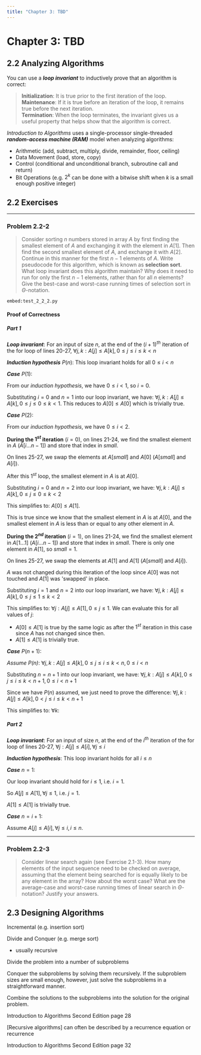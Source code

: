 ```yaml
---
title: "Chapter 3: TBD"
---
```


# Chapter 3: TBD

<section>

## 2.2 Analyzing Algorithms

You can use a ***loop invariant*** to inductively prove that an algorithm is correct:

> **Initialization**: It is true prior to the first iteration of the loop.  
> **Maintenance**: If it is true before an iteration of the loop, it remains true before the next iteration.  
> **Termination**: When the loop terminates, the invariant gives us a useful property that helps show that the algorithm is correct.  
> <Citation title="clrs" text="page 18" />

*Introduction to Algorithms* uses a single-processor single-threaded ***random-access machine (RAM)*** model when analyzing algorithms:
* Arithmetic (add, subtract, multiply, divide, remainder, floor, ceiling)
* Data Movement (load, store, copy)
* Control (conditional and unconditional branch, subroutine call and return)
* Bit Operations (e.g. $2^k$ can be done with a bitwise shift when *k* is a small enough positive integer)

## 2.2 Exercises

---

### Problem 2.2-2
> Consider sorting $n$ numbers stored in array $A$ by first finding the smallest element of $A$ and exchanging it with the element in $A[1]$. Then find the second smallest element of $A$, and exchange it with $A[2]$. Continue in this manner for the first $n-1$ elements of $A$. Write pseudocode for this algorithm, which is known as **selection sort**. What loop invariant does this algorithm maintain? Why does it need to run for only the first $n-1$ elements, rather than for all $n$ elements? Give the best-case and worst-case running times of selection sort in $\Theta$-notation.
> <Citation title="clrs" text="page 27" />

<Solution title="2_2_2">

`embed:test_2_2_2.py`

#### Proof of Correctness

##### Part 1

***Loop invariant***: For an input of size $n$, at the end of the $(i+1)^{th}$ iteration of the for loop of lines 20-27, $\forall j,k: A[j] \leq A[k], 0 \leq j \leq i \leq k < n$

***Induction hypothesis*** $P(n)$: This loop invariant holds for all $0 \leq i < n$

***Case*** $P(1)$:

From our *induction hypothesis*, we have $0 \leq i < 1$, so $i=0$.

Substituting $i=0$ and $n=1$ into our loop invariant, we have: $\forall j,k: A[j] \leq A[k], 0 \leq j \leq 0 \leq k < 1$. This reduces to $A[0] \leq A[0]$ which is trivially true.

***Case*** $P(2)$:

From our *induction hypothesis*, we have $0 \leq i < 2$.

**During the $1^{st}$ iteration** ($i=0$), on lines 21-24, we find the smallest element in $A$ ($A[i ... n-1]$) and store that index in $small$.

On lines 25-27, we swap the elements at $A[small]$ and $A[0]$ ($A[small]$ and $A[i]$).

After this $1^{st}$ loop, the smallest element in $A$ is at $A[0]$.

Substituting $i=0$ and $n=2$ into our loop invariant, we have: $\forall j,k: A[j] \leq A[k], 0 \leq j \leq 0 \leq k < 2$

This simplifies to: $A[0] \leq A[1]$.

This is true since we know that the smallest element in $A$ is at $A[0]$, and the smallest element in $A$ is less than or equal to any other element in $A$.

**During the $2^{nd}$ iteration** ($i=1$), on lines 21-24, we find the smallest element in $A[1 ... 1]$ ($A[i ... n-1]$) and store that index in $small$. There is only one element in $A[1]$, so $small=1$.

On lines 25-27, we swap the elements at $A[1]$ and $A[1]$ ($A[small]$ and $A[i]$).

$A$ was not changed during this iteration of the loop since $A[0]$ was not touched and $A[1]$ was 'swapped' in place.

Substituting $i=1$ and $n=2$ into our loop invariant, we have: $\forall j,k: A[j] \leq A[k], 0 \leq j \leq 1 \leq k < 2$

This simplifies to: $\forall j: A[j] \leq A[1], 0 \leq j \leq 1$. We can evaluate this for all values of $j$:
* $A[0] \leq A[1]$ is true by the same logic as after the $1^{st}$ iteration in this case since $A$ has not changed since then.
* $A[1] \leq A[1]$ is trivially true.

***Case*** $P(n+1)$:

*Assume $P(n)$*: $\forall j,k: A[j] \leq A[k], 0 \leq j \leq i \leq k < n, 0 \leq i < n$

Substituting $n=n+1$ into our loop invariant, we have: $\forall j,k: A[j] \leq A[k], 0 \leq j \leq i \leq k < n+1, 0 \leq i < n+1$

Since we have $P(n)$ assumed, we just need to prove the difference: $\forall j,k: A[j] \leq A[k], 0 < j \leq i \leq k < n+1$

This simplifies to: $\forall k:$

##### Part 2

***Loop invariant***: For an input of size $n$, at the end of the $i^{th}$ iteration of the for loop of lines 20-27, $\forall j: A[j] \leq A[i], \forall j \leq i$

***Induction hypothesis***: This loop invariant holds for all $i \leq n$

***Case*** $n=1$:

Our loop invariant should hold for $i \leq 1$, i.e. $i=1$.

So $A[j] \leq A[1], \forall j \leq 1$, i.e. $j=1$.

$A[1] \leq A[1]$ is trivially true. 

***Case*** $n=i+1$:

Assume $A[j] \leq A[i], \forall j \leq i, i \leq n$.

</Solution>

---

### Problem 2.2-3
> Consider linear search again (see Exercise 2.1-3). How many elements of the input sequence need to be checked on average, assuming that the element being searched for is equally likely to be any element in the array? How about the worst case? What are the average-case and worst-case running times of linear search in $\Theta$-notation? Justify your answers.
> <Citation title="clrs" text="page 27" />

</section>
<section>

## 2.3 Designing Algorithms

Incremental (e.g. insertion sort)

Divide and Conquer (e.g. merge sort)
* usually recursive

Divide the problem into a number of subproblems

Conquer the subproblems by solving them recursively. If the subproblem sizes are small enough, however, just solve the subproblems in a straightforward manner.

Combine the solutions to the subproblems into the solution for the original problem.

Introduction to Algorithms Second Edition page 28


[Recursive algorithms] can often be described by a recurrence equation or recurrence

Introduction to Algorithms Second Edition page 32
</section>
